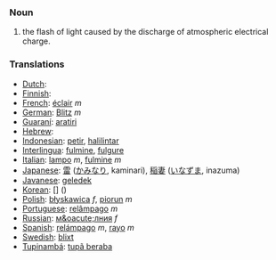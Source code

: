 === Noun ===
#the flash of light caused by the discharge of atmospheric electrical charge.

=== Translations ===

*[[Dutch]]: [[]] '' ''
*[[Finnish]]: [[]]
*[[French]]: [[éclair]] ''m''
*[[German]]: [[Blitz]] ''m''
*[[Guaraní]]: [[aratiri]]
*[[Hebrew]]: [[]] '' ''
*[[Indonesian]]: [[petir]], [[halilintar]]
*[[Interlingua]]: [[fulmine]], [[fulgure]]
*[[Italian]]: [[lampo]] ''m'', [[fulmine]] ''m''
*[[Japanese]]: [[雷]] ([[かみなり]], kaminari), [[稲妻]] ([[いなずま]], inazuma)
*[[Javanese]]: [[geledek]]
*[[Korean]]: [[]] [] ()
*[[Polish]]: [[błyskawica]] ''f'', [[piorun]] ''m''
*[[Portuguese]]: [[relâmpago]] ''m''
*[[Russian]]: [[м&oacute;лния]] ''f''
*[[Spanish]]: [[relámpago]] ''m'', [[rayo]] ''m''
*[[Swedish]]: [[blixt]] '' ''
*[[Tupinambá]]: [[tupã beraba]]